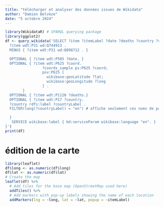 ```yaml
---
title: "télécharger et analyser des données issues de Wikidata"
author: "Damien Belvèze"
date: "5 octobre 2024"
---
```


```r
library(WikidataR) # SPARQL querying package
library(ggplot2)
df <- query_wikidata('SELECT ?item ?itemLabel ?date ?deaths ?country ?countryLabel ?long ?lat ?coord WHERE {
  ?item wdt:P31 wd:Q744913 .
  MINUS { ?item wdt:P31 wd:Q898712 . }

  OPTIONAL { ?item wdt:P585 ?date. }
  OPTIONAL { ?item wdt:P625 ?coord. 
                 ?coords_sample ps:P625 ?coord;
                 psv:P625 [
                   wikibase:geoLatitude ?lat;
                   wikibase:geoLongitude ?long
                 ] .
        }
  OPTIONAL { ?item wdt:P1120 ?deaths.}
  OPTIONAL { ?item wdt:P17 ?country.
  ?country rdfs:label ?countryLabel .
  FILTER(lang(?countryLabel) = "en") # affiche seulement ces noms de pays en anglais

  }
   SERVICE wikibase:label { bd:serviceParam wikibase:language "en". }
}')
print(df)
```


# édition de la carte

```r
library(leaflet)
df$long <- as.numeric(df$long)
df$lat <- as.numeric(df$lat)
# Create the map
leaflet(df) %>% 
  # Add tiles for the base map (OpenStreetMap used here)
  addTiles() %>% 
  # Add markers with pop-up labels showing the name of each location
  addMarkers(lng = ~long, lat = ~lat, popup = ~itemLabel)

```



